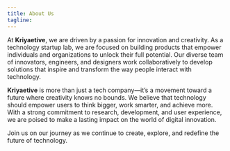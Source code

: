 ```yaml
---
title: About Us
tagline:
---
```


<ContentLayout title={frontmatter.title} tagline={frontmatter.tagline}>

At **Kriyaetive**, we are driven by a passion for innovation and creativity. As a technology startup lab, we are focused on building products that empower individuals and organizations to unlock their full potential. Our diverse team of innovators, engineers, and designers work collaboratively to develop solutions that inspire and transform the way people interact with technology.

**Kriyaetive** is more than just a tech company—it’s a movement toward a future where creativity knows no bounds. We believe that technology should empower users to think bigger, work smarter, and achieve more. With a strong commitment to research, development, and user experience, we are poised to make a lasting impact on the world of digital innovation.

Join us on our journey as we continue to create, explore, and redefine the future of technology.
</ContentLayout>